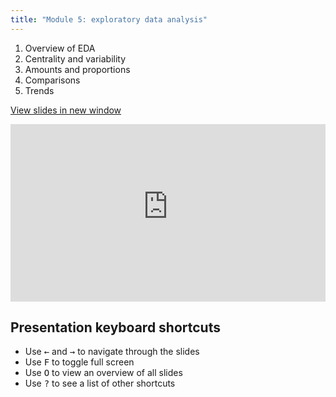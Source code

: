 ```yaml
---
title: "Module 5: exploratory data analysis"
---
```


1.  Overview of EDA
2.  Centrality and variability
3.  Amounts and proportions
4.  Comparisons
5.  Trends

<a href="https://econ148-analytical-stat-package.github.io/econ148-lecture/module-2" target="_blank" class="btn-slides">View slides in new window</a>

::: {.box style="padding-bottom:56.25%; position:relative; display:block; width: 100%"}
<iframe width="100%" height="100%" src="https://econ148-analytical-stat-package.github.io/econ148-lecture/module-2" frameborder="0" allowfullscreen style="position:absolute; top:0; left: 0">

</iframe>
:::

:::: callout-tip
## Presentation keyboard shortcuts

::: text-line-space
<ul>

<li>Use <kbd>←</kbd> and <kbd>→</kbd> to navigate through the slides</li>

<li>Use <kbd>F</kbd> to toggle full screen</li>

<li>Use <kbd>O</kbd> to view an overview of all slides</li>

<li>Use <kbd>?</kbd> to see a list of other shortcuts</li>

</ul>
:::
::::
